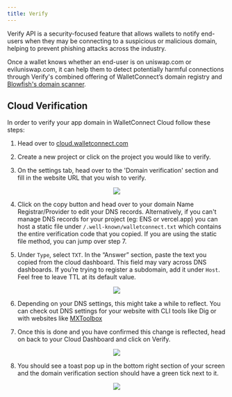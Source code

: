 ```yaml
---
title: Verify
---
```


Verify API is a security-focused feature that allows wallets to notify end-users when they may be connecting to a suspicious or malicious domain, helping to prevent phishing attacks across the industry.

Once a wallet knows whether an end-user is on uniswap.com or eviluniswap.com, it can help them to detect potentially harmful connections through Verify's combined offering of WalletConnect’s domain registry and [Blowfish's domain scanner](https://docs.blowfish.xyz/reference/scan-domain-1).

## Cloud Verification

In order to verify your app domain in WalletConnect Cloud follow these steps:

1. Head over to [cloud.walletconnect.com](https://cloud.walletconnect.com)

2. Create a new project or click on the project you would like to verify.

3. On the settings tab, head over to the 'Domain verification' section and fill in the website URL that you wish to verify.

<!-- ![create-push-url](/assets/verify/tab.png) -->

<p align="center">
  <img src="/assets/verify/verify-domain.png" />
</p>

4. Click on the copy button and head over to your domain Name Registrar/Provider to edit your DNS records.
   Alternatively, if you can't manage DNS records for your project (eg: ENS or vercel.app) you can host a static file
   under `/.well-known/walletconnect.txt` which contains the entire verification code that you copied. If you are using the static file method, you can jump over step 7.

5. Under `Type`, select `TXT`. In the “Answer” section, paste the text you copied from the cloud dashboard. This field may vary across DNS dashboards. If you’re trying to register a subdomain, add it under `Host`. Feel free to leave TTL at its default value.

<!-- ![create-push-url](/assets/verify/dns-record.png) -->

<p align="center">
  <img src="/assets/verify/dns-record.png" />
</p>

6. Depending on your DNS settings, this might take a while to reflect. You can check out DNS settings for your website with CLI tools like Dig or with websites like [MXToolbox](https://mxtoolbox.com/SuperTool.aspx?action=txt)

7. Once this is done and you have confirmed this change is reflected, head on back to your Cloud Dashboard and click on Verify.

<p align="center">
  <img src="/assets/verify/verify-btn.png" />
</p>

8. You should see a toast pop up in the bottom right section of your screen and the domain verification section should have a green tick next to it.

<p align="center">
  <img src="/assets/verify/verified.png" />
</p>
